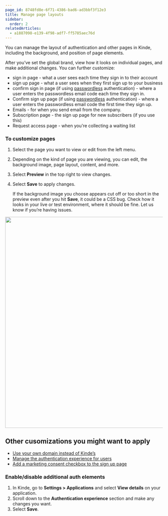 ```yaml
---
page_id: 8748fd8e-6f71-4386-bad6-ad3bbf3f12e3
title: Manage page layouts
sidebar:
  order: 2
relatedArticles:
  - a1887098-e139-4f98-adf7-ff5785aec76d
---
```


You can manage the layout of authentication and other pages in Kinde, including the background, and position of page elements.

After you’ve set the global brand, view how it looks on individual pages, and make additional changes. You can further customize:

- sign in page - what a user sees each time they sign in to their account
- sign up page - what a user sees when they first sign up to your business
- confirm sign in page (if using [passwordless](/authenticate/authentication-methods/passwordless-authentication/) authentication) - where a user enters the passwordless email code each time they sign in.
- Confirm sign up page (if using [passwordless](/authenticate/authentication-methods/passwordless-authentication/) authentication) - where a user enters the passwordless email code the first time they sign up.
- Emails - for when you send email from the company.
- Subscription page - the sign up page for new subscribers (if you use this)
- Request access page - when you're collecting a waiting list

### To customize pages

1. Select the page you want to view or edit from the left menu.
3. Depending on the kind of page you are viewing, you can edit, the background image, page layout, content, and more.
4. Select **Preview** in the top right to view changes.
5. Select **Save** to apply changes.

   <Aside>

   If the background image you choose appears cut off or too short in the preview even after you hit **Save**, it could be a CSS bug. Check how it looks in your live or test environment, where it should be fine. Let us know if you’re having issues.

   </Aside>

<img
  src="https://imagedelivery.net/skPPZTHzSlcslvHjesZQcQ/cc9ef0ab-51fc-4302-3a96-0273eaae6900/public"
  alt=""
  width="672px"
  height="auto"
  fetchpriority="low"
  loading="lazy"
  decoding="async"
/>

## Other cusomizations you might want to apply

- [Use your own domain instead of Kinde’s](/build/domains/pointing-your-domain/)
- [Manage the authentication experience for users](/authenticate/custom-configurations/authentication-experience/)
- [Add a marketing consent checkbox to the sign up page](/design/pages/marketing-consent/)

### Enable/disable additional auth elements

1. In Kinde, go to **Settings > Applications** and select **View details** on your application.
2. Scroll down to the **Authentication experience** section and make any changes you want.
3. Select **Save**.
